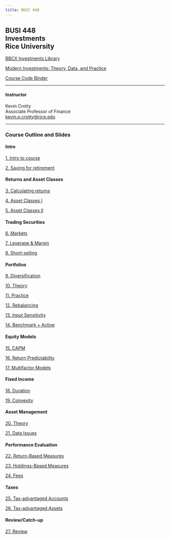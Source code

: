 ```yaml
---
title: BUSI 448
---
```


## BUSI 448<br>Investments<br>Rice University


[BBCX Investments Library](http://bbcx-investments.com)

[Modern Investments: Theory, Data, and Practice](http://mi.bbcx-investments.com/index.html)

[Course Code Binder](https://mybinder.org/v2/gh/kerryback/2022-721-binder.git/HEAD)

<hr>

#### Instructor

Kevin Crotty<br>
Associate Professor of Finance<br>
<a href="mailto:kevin.p.crotty@rice.edu">kevin.p.crotty@rice.edu</a>

<hr>

### Course Outline and Slides
#### Intro

[1. Intro to course](./busi448/intro.html)

[2. Saving for retirement](./busi448/intro.html)

#### Returns and Asset Classes

[3. Calculating returns](./busi448/asset_class_history.html)

[4. Asset Classes I](./busi448/asset_class_history.html)

[5. Asset Classes II](./busi448/asset_class_history.html)

#### Trading Securities

[6. Markets](./busi448/trading_securities.html)

[7. Leverage & Margin](./busi448/trading_securities.html)

[8. Short-selling](./busi448/trading_securities.html)

#### Portfolios

[9. Diversification](./busi448/trading_securities.html)

[10. Theory](./busi448/trading_securities.html)

[11. Practice](./busi448/trading_securities.html)

[12. Rebalancing](./busi448/trading_securities.html)

[13. Input Sensitivity](./busi448/trading_securities.html)

[14. Benchmark + Active](./busi448/trading_securities.html)

#### Equity Models

[15. CAPM](./busi448/trading_securities.html)

[16. Return Predictability](./busi448/trading_securities.html)

[17. Multifactor Models](./busi448/trading_securities.html)

#### Fixed Income

[18. Duration](./busi448/trading_securities.html)

[19. Convexity](./busi448/trading_securities.html)

#### Asset Management

[20. Theory](./busi448/trading_securities.html)

[21. Data Issues](./busi448/trading_securities.html)

#### Performance Evaluation

[22. Return-Based Measures](./busi448/trading_securities.html)

[23. Holdings-Based Measures](./busi448/trading_securities.html)

[24. Fees](./busi448/trading_securities.html)

#### Taxes

[25. Tax-advantaged Accounts](./busi448/trading_securities.html)

[26. Tax-advantaged Assets](./busi448/trading_securities.html)

#### Review/Catch-up

[27. Review](./busi448/trading_securities.html)